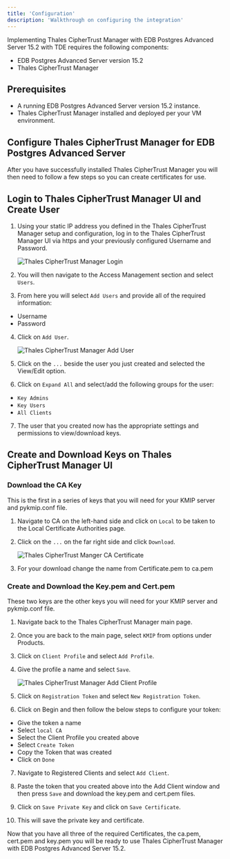 ```yaml
---
title: 'Configuration'
description: 'Walkthrough on configuring the integration'
---
```


Implementing Thales CipherTrust Manager with EDB Postgres Advanced Server 15.2 with TDE requires the following components:

- EDB Postgres Advanced Server version 15.2 
- Thales CipherTrust Manager 

## Prerequisites

- A running EDB Postgres Advanced Server version 15.2 instance.
- Thales CipherTrust Manager installed and deployed per your VM environment.

## Configure Thales CipherTrust Manager for EDB Postgres Advanced Server

After you have successfully installed Thales CipherTrust Manager you will then need to follow a few steps so you can create certificates for use.

## Login to Thales CipherTrust Manager UI and Create User

1. Using your static IP address you defined in the Thales CipherTrust Manager setup and configuration, log in to the Thales CipherTrust Manager UI via https and your previously configured Username and Password.
    
    ![Thales CipherTrust Manager Login](Images/ThalesCipherTrustLoginScreen.png)

2. You will then navigate to the Access Management section and select `Users`.

3. From here you will select `Add Users` and provide all of the required information:
- Username
- Password

4. Click on `Add User`.

    ![Thales CipherTrust Manager Add User](Images/ThalesCipherTrustAddUser.png)

5. Click on the `...` beside the user you just created and selected the View/Edit option.

6. Click on `Expand All` and select/add the following groups for the user:
- `Key Admins`
- `Key Users`
- `All Clients`

7. The user that you created now has the appropriate settings and permissions to view/download keys.

## Create and Download Keys on Thales CipherTrust Manager UI

### Download the CA Key

This is the first in a series of keys that you will need for your KMIP server and pykmip.conf file.

1. Navigate to CA on the left-hand side and click on `Local` to be taken to the Local Certificate Authorities page.

2. Click on the `...` on the far right side and click `Download`.

    ![Thales CipherTrust Manger CA Certificate](Images/ThalesCipherTrustCACert.png)

3. For your download change the name from Certificate.pem to ca.pem

### Create and Download the Key.pem and Cert.pem

These two keys are the other keys you will need for your KMIP server and pykmip.conf file.

1. Navigate back to the Thales CipherTrust Manager main page.

2. Once you are back to the main page, select `KMIP` from options under Products.

3. Click on `Client Profile` and select `Add Profile`.

4. Give the profile a name and select `Save`.

    ![Thales CipherTrust Manager Add Client Profile](Images/ThalesCipherTrustManagerAddClientProfile.png)

5. Click on `Registration Token` and select `New Registration Token`.

6. Click on Begin and then follow the below steps to configure your token:
- Give the token a name
- Select `local CA`
- Select the Client Profile you created above
- Select `Create Token`
- Copy the Token that was created
- Click on `Done`

7. Navigate to Registered Clients and select `Add Client`.

8. Paste the token that you created above into the Add Client window and then press `Save` and download the key.pem and cert.pem files.

9. Click on `Save Private Key` and click on `Save Certificate`.

10. This will save the private key and certificate.

Now that you have all three of the required Certificates, the ca.pem, cert.pem and key.pem you will be ready to use Thales CipherTrust Manager with EDB Postgres Advanced Server 15.2.